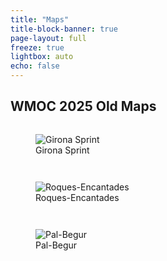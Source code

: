 ```yaml
---
title: "Maps"
title-block-banner: true
page-layout: full
freeze: true
lightbox: auto
echo: false
---
```


## WMOC 2025 Old Maps

::: {style="display: grid; grid-template-columns: repeat(auto-fit, minmax(250px, 1fr));grid-gap: 1em;"}
![Girona Sprint](maps/WMOC2025-Sprint-Old.jpg){group="wmoc" fig-align="center"}

![Roques-Encantades](maps/WMOC2025-Roques-Encantades-Old.jpg){group="wmoc" fig-align="center"}

![Pal-Begur](maps/WMOC2025-Pals-Begur-Old.jpg){group="wmoc" fig-align="center"}
:::

##